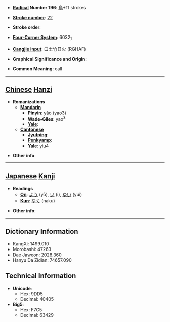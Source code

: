 * '''[[Wiktionary:Chinese radical index| Radical]] Number 196''': [[Wiktionary:Chinese radical index 鳥|鳥]]+11 strokes

* '''[[Wiktionary:Chinese total strokes index|Stroke number]]''': [[Wiktionary:Chinese total strokes index 22|22]]

* '''Stroke order''': 

* '''[[Wiktionary:Chinese four corner index|Four-Corner System]]''': 6032<sub>7</sub>

* '''[[Wiktionary:Chinese Cangjie index|Cangjie input]]''': 口土竹日火 (RGHAF)

* '''Graphical Significance and Origin''': 

* '''Common Meaning''': call

----

== [[Chinese]] [[Hanzi]] ==

* '''Romanizations'''
** '''[[Mandarin]]'''
*** '''[[Pinyin]]''': yǎo (yao3)
*** '''[[Wade-Giles]]''': yao<sup>3</sup>
*** '''[[Yale]]''': 
** '''[[Cantonese]]'''
*** '''[[Jyutping]]''':
*** '''[[Penkyamp]]''': 
*** '''[[Yale]]''': yiu4

* '''Other info''': 

----

== [[Japanese]] [[Kanji]] ==

* '''Readings'''
** '''[[On]]''': [[よう]] (yō), [[い]] (i), [[ゆい]] (yui)
** '''[[Kun]]''': [[なく]] (naku)

* '''Other info''':  

----

== Dictionary Information ==

* KangXi: 1499.010
* Morobashi: 47263
* Dae Jaweon: 2028.360
* Hanyu Da Zidian: 74657.090

== Technical Information ==

* '''Unicode''':
** Hex: 9DD5
** Decimal: 40405
* '''Big5''':
** Hex: F7C5
** Decimal: 63429